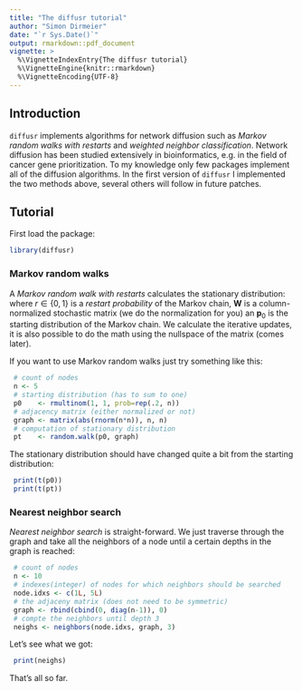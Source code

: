 ```yaml
---
title: "The diffusr tutorial"
author: "Simon Dirmeier"
date: "`r Sys.Date()`"
output: rmarkdown::pdf_document
vignette: >
  %\VignetteIndexEntry{The diffusr tutorial}
  %\VignetteEngine{knitr::rmarkdown}
  %\VignetteEncoding{UTF-8}
---
```

## Introduction

`diffusr` implements algorithms for network diffusion such as *Markov random walks with restarts* and *weighted neighbor classification*. Network diffusion has been studied extensively in bioinformatics, e.g. in the field of cancer gene prioritization.
To my knowledge only few packages implement all of the diffusion algorithms. In the first version of `diffusr` I implemented the two methods above, several others will follow in future patches.

## Tutorial

First load the package:

```r
library(diffusr)
```

### Markov random walks

A *Markov random walk with restarts* calculates the stationary distribution:
\begin{equation}
\mathbf{p}_{t+1} = (1 - r) \mathbf{W}  \mathbf{p}_t + r \mathbf{p}_0,
\end{equation}
where $r \in \{0,1 \}$ is a *restart probability* of the Markov chain, $\mathbf{W}$ is a column-normalized stochastic matrix (we do the normalization for you) an $\mathbf{p}_0$ is the starting distribution of the Markov chain. We calculate the iterative updates, it is also possible to do the math using the nullspace of the matrix (comes later).

If you want to use Markov random walks just try something like this:

```r
 # count of nodes
 n <- 5
 # starting distribution (has to sum to one)
 p0    <- rmultinom(1, 1, prob=rep(.2, n))
 # adjacency matrix (either normalized or not)
 graph <- matrix(abs(rnorm(n*n)), n, n)
 # computation of stationary distribution
 pt    <- random.walk(p0, graph)
```
 
The stationary distribution should have changed quite a bit from the starting distribution:

```r
 print(t(p0)) 
 print(t(pt))
```

### Nearest neighbor search

*Nearest neighbor search* is straight-forward. We just traverse through the graph and take all the neighbors of a node until a certain depths in the graph is reached:

```r
 # count of nodes
 n <- 10
 # indexes(integer) of nodes for which neighbors should be searched 
 node.idxs <- c(1L, 5L)
 # the adjaceny matrix (does not need to be symmetric)
 graph <- rbind(cbind(0, diag(n-1)), 0)
 # compte the neighbors until depth 3
 neighs <- neighbors(node.idxs, graph, 3)
```

Let's see what we got:

```r
 print(neighs) 
```


That's all so far.
